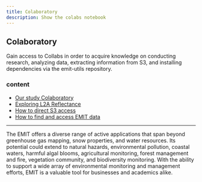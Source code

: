 ```yaml
---
title: Colaboratory
description: Show the colabs notebook
---
```


## Colaboratory
Gain access to Collabs in order to acquire knowledge on conducting research, 
analyzing data, extracting information from S3, and installing dependencies via the emit-utils repository.

### content
 - [Our study Colaboratory](https://colab.research.google.com/drive/1e9fqKgzY5AHm63wSPeVJYGT8dai7XWA3?usp=drive_link)
 - [Exploring L2A Reflectance](https://colab.research.google.com/drive/1uyqei8jKFgj2DHwFDOXmJXo3kvaqTGE7?usp=drive_link)
 - [How to direct S3 access](https://colab.research.google.com/drive/1Z-9uU3aRFLzi8Dnqhv4OhcrREkMBgpvd?usp=drive_link)
 - [How to find and access EMIT data](https://colab.research.google.com/drive/1cBdwz_utdNdHvRijM7n4Z4PMszJkFQmu?usp=drive_link)


---

The EMIT  offers a diverse range of active applications that span beyond greenhouse gas mapping, snow properties, and water resources. Its potential could extend to natural hazards, environmental pollution, coastal waters, harmful algal blooms, agricultural monitoring, forest management and fire, vegetation community, and biodiversity monitoring. With the ability to support a wide array of environmental monitoring and management efforts, EMIT is a valuable tool for businesses and academics alike.